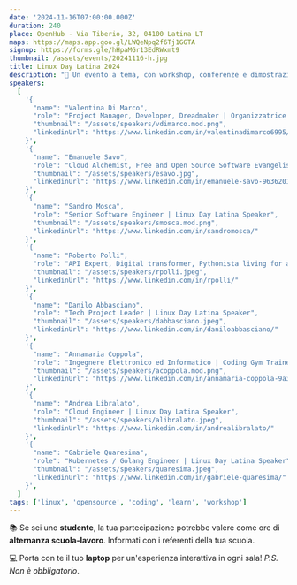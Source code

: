 ```yaml
---
date: '2024-11-16T07:00:00.000Z'
duration: 240
place: OpenHub - Via Tiberio, 32, 04100 Latina LT
maps: https://maps.app.goo.gl/LWQeNpq2f6Tj1GGTA
signup: https://forms.gle/hHpaMGr13EdRWxmt9
thumbnail: /assets/events/20241116-h.jpg
title: Linux Day Latina 2024
description: "🐧 Un evento a tema, con workshop, conferenze e dimostrazioni per avvicinare sia principianti che esperti al mondo del software libero e open-source."
speakers:
  [
    '{
      "name": "Valentina Di Marco", 
      "role": "Project Manager, Developer, Dreadmaker | Organizzatrice Linux Day Latina", 
      "thumbnail": "/assets/speakers/vdimarco.mod.png",
      "linkedinUrl": "https://www.linkedin.com/in/valentinadimarco6995/"
    }',
    '{
      "name": "Emanuele Savo", 
      "role": "Cloud Alchemist, Free and Open Source Software Evangelist | Linux Day Latina Speaker", 
      "thumbnail": "/assets/speakers/esavo.jpg",
      "linkedinUrl": "https://www.linkedin.com/in/emanuele-savo-963620184/"
    }',
    '{
      "name": "Sandro Mosca", 
      "role": "Senior Software Engineer | Linux Day Latina Speaker", 
      "thumbnail": "/assets/speakers/smosca.mod.png",
      "linkedinUrl": "https://www.linkedin.com/in/sandromosca/"
    }',
    '{
      "name": "Roberto Polli", 
      "role": "API Expert, Digital transformer, Pythonista living for a better world | Linux Day Latina Speaker", 
      "thumbnail": "/assets/speakers/rpolli.jpeg",
      "linkedinUrl": "https://www.linkedin.com/in/rpolli/"
    }',
    '{
      "name": "Danilo Abbasciano", 
      "role": "Tech Project Leader | Linux Day Latina Speaker", 
      "thumbnail": "/assets/speakers/dabbasciano.jpeg",
      "linkedinUrl": "https://www.linkedin.com/in/daniloabbasciano/"
    }',
    '{
      "name": "Annamaria Coppola", 
      "role": "Ingegnere Elettronico ed Informatico | Coding Gym Trainer", 
      "thumbnail": "/assets/speakers/acoppola.mod.png",
      "linkedinUrl": "https://www.linkedin.com/in/annamaria-coppola-9a301613/"
    }',
    '{
      "name": "Andrea Libralato", 
      "role": "Cloud Engineer | Linux Day Latina Speaker", 
      "thumbnail": "/assets/speakers/alibralato.jpeg",
      "linkedinUrl": "https://www.linkedin.com/in/andrealibralato/"
    }',
    '{
      "name": "Gabriele Quaresima", 
      "role": "Kubernetes / Golang Engineer | Linux Day Latina Speaker", 
      "thumbnail": "/assets/speakers/quaresima.jpeg",
      "linkedinUrl": "https://www.linkedin.com/in/gabriele-quaresima/"
    }',
  ]
tags: ['linux', 'opensource', 'coding', 'learn', 'workshop']
---
```


📚 Se sei uno **studente**, la tua partecipazione potrebbe valere come ore di **alternanza scuola-lavoro**. Informati con i referenti della tua scuola. 

💻 Porta con te il tuo **laptop** per un'esperienza interattiva in ogni sala! *P.S. Non è obbligatorio*.